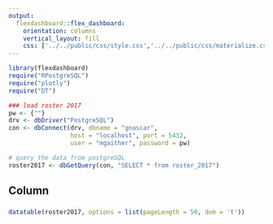 ```yaml
---
output: 
  flexdashboard::flex_dashboard:
    orientation: columns
    vertical_layout: fill
    css: ['../../public/css/style.css','../../public/css/materialize.css','../../public/css/materialize.min.css']
---
```


<style>

body {
  padding-top:0px
}

.navbar{
  visibility: hidden
}

</style>

```r
library(flexdashboard)
require("RPostgreSQL")
require("plotly")
require("DT")

### load roster 2017
pw <- {""}
drv <- dbDriver("PostgreSQL")
con <- dbConnect(drv, dbname = "gnascar",
                 host = "localhost", port = 5432,
                 user = "mgaither", password = pw)

# query the data from postgreSQL 
roster2017 <- dbGetQuery(con, "SELECT * from roster_2017")

```

Column
-----------------------------------------------------------------------

###

```r
datatable(roster2017, options = list(pageLength = 50, dom = 't'))
```
